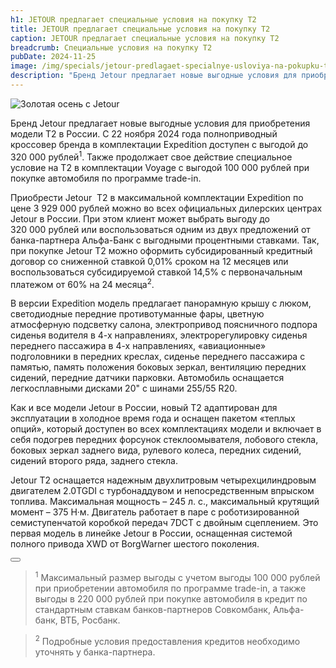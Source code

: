 ```yaml
---
h1: JETOUR предлагает специальные условия на покупку Т2
title: JETOUR предлагает специальные условия на покупку Т2
caption: JETOUR предлагает специальные условия на покупку Т2
breadcrumb: Специальные условия на покупку Т2
pubDate: 2024-11-25
image: /img/specials/jetour-predlagaet-specialnye-usloviya-na-pokupku-t2/thumb.webp
description: "Бренд Jetour предлагает новые выгодные условия для приобретения модели Т2 в России. С 22 ноября 2024 года полноприводный кроссовер бренда в комплектации Expedition доступен с выгодой до 320 000 рублей . Также продолжает свое действие специальное условие на T2 в комплектации Voyage с выгодой 100 000 рублей при покупке автомобиля по программе trade-in."
---
```




<picture>
    <source media="(min-width: 768px)" srcset="/img/specials/jetour-predlagaet-specialnye-usloviya-na-pokupku-t2/t2-new-color-3.webp" />
    <source media="(min-width: 320px)" srcset="/img/specials/jetour-predlagaet-specialnye-usloviya-na-pokupku-t2/thumb.webp" />
    <img src="/img/specials/jetour-predlagaet-specialnye-usloviya-na-pokupku-t2/t2-new-color-3.webp" class="mb-10 lg:mb-20 w-full" alt="Золотая осень с Jetour" />
</picture>

Бренд Jetour предлагает новые выгодные условия для приобретения модели Т2 в России. С 22 ноября 2024 года полноприводный кроссовер бренда в комплектации Expedition доступен с выгодой до 320&nbsp;000 рублей<sup>1</sup>. Также продолжает свое действие специальное условие на T2 в комплектации Voyage с выгодой 100&nbsp;000&nbsp;рублей при покупке автомобиля по программе trade-in.

Приобрести Jetour &nbsp;Т2 в максимальной комплектации Expedition по цене 3&nbsp;929&nbsp;000&nbsp;рублей можно во всех официальных дилерских центрах Jetour в России. При этом клиент может выбрать выгоду до 320&nbsp;000&nbsp;рублей или воспользоваться одним из двух предложений от банка-партнера Альфа-Банк с выгодными процентными ставками. Так, при покупке Jetour&nbsp;T2 можно оформить субсидированный кредитный договор со сниженной ставкой 0,01% сроком на 12 месяцев или воспользоваться субсидируемой ставкой 14,5% с первоначальным платежом от 60% на 24 месяца<sup>2</sup>.

В версии Expedition модель предлагает панорамную крышу с люком, светодиодные передние противотуманные фары, цветную атмосферную подсветку салона, электропривод поясничного подпора сиденья водителя в 4-х направлениях, электрорегулировку сиденья переднего пассажира в 4-х направлениях, «авиационные» подголовники в передних креслах, сиденье переднего пассажира с памятью, память положения боковых зеркал, вентиляцию передних сидений, передние датчики парковки. Автомобиль оснащается легкосплавными дисками 20" с шинами 255/55 R20.

Как и все модели Jetour в России, новый T2 адаптирован для эксплуатации в холодное время года и оснащен пакетом «теплых опций», который доступен во всех комплектациях модели и включает в себя подогрев передних форсунок стеклоомывателя, лобового стекла, боковых зеркал заднего вида, рулевого колеса, передних сидений, сидений второго ряда, заднего стекла.

Jetour&nbsp;T2 оснащается надежным двухлитровым четырехцилиндровым двигателем 2.0TGDI с турбонаддувом и непосредственным впрыском топлива. Максимальная мощность – 245 л. с., максимальный крутящий момент – 375 Н·м. Двигатель работает в паре с роботизированной семиступенчатой коробкой передач 7DCT с двойным сцеплением. Это первая модель в линейке Jetour в России, оснащенная системой полного привода XWD от BorgWarner шестого поколения.

<div class="flex justify-center mt-10 mb-5">
    <Button
        classes="popup-link block !px-4 xl:!px-8 !py-2 xl:!py-3 !text-white !no-underline"
        url="#common-modal"
        title="Записаться на тест-драйв"
        dataTitle="Записаться на тест-драйв"
        dataFormName={`Запись на тест-драйв`}
    />
</div>

> <sup>1</sup> Максимальный размер выгоды с учетом выгоды 100&nbsp;000 рублей при приобретении автомобиля по программе trade-in, а также выгоды в 220&nbsp;000 рублей при покупке автомобиля в кредит по стандартным ставкам банков-партнеров Совкомбанк, Альфа-банк, ВТБ, Росбанк.

> <sup>2</sup> Подробные условия предоставления кредитов необходимо уточнять у банка-партнера.

